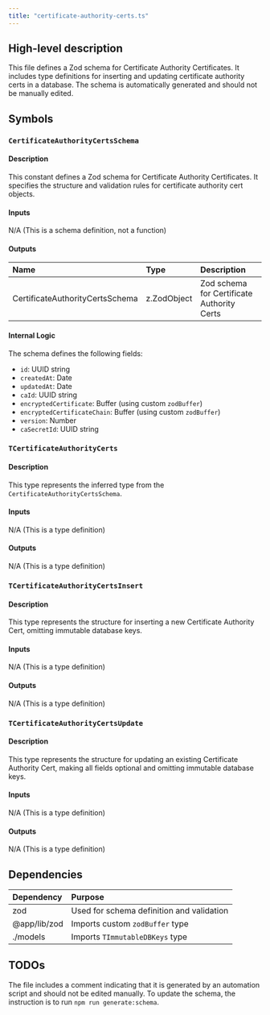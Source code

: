 ```yaml
---
title: "certificate-authority-certs.ts"
---
```


## High-level description
This file defines a Zod schema for Certificate Authority Certificates. It includes type definitions for inserting and updating certificate authority certs in a database. The schema is automatically generated and should not be manually edited.

## Symbols

### `CertificateAuthorityCertsSchema`
#### Description
This constant defines a Zod schema for Certificate Authority Certificates. It specifies the structure and validation rules for certificate authority cert objects.

#### Inputs
N/A (This is a schema definition, not a function)

#### Outputs
| Name | Type | Description |
|:-----|:-----|:------------|
| CertificateAuthorityCertsSchema | z.ZodObject | Zod schema for Certificate Authority Certs |

#### Internal Logic
The schema defines the following fields:
- `id`: UUID string
- `createdAt`: Date
- `updatedAt`: Date
- `caId`: UUID string
- `encryptedCertificate`: Buffer (using custom `zodBuffer`)
- `encryptedCertificateChain`: Buffer (using custom `zodBuffer`)
- `version`: Number
- `caSecretId`: UUID string

### `TCertificateAuthorityCerts`
#### Description
This type represents the inferred type from the `CertificateAuthorityCertsSchema`.

#### Inputs
N/A (This is a type definition)

#### Outputs
N/A (This is a type definition)

### `TCertificateAuthorityCertsInsert`
#### Description
This type represents the structure for inserting a new Certificate Authority Cert, omitting immutable database keys.

#### Inputs
N/A (This is a type definition)

#### Outputs
N/A (This is a type definition)

### `TCertificateAuthorityCertsUpdate`
#### Description
This type represents the structure for updating an existing Certificate Authority Cert, making all fields optional and omitting immutable database keys.

#### Inputs
N/A (This is a type definition)

#### Outputs
N/A (This is a type definition)

## Dependencies
| Dependency | Purpose |
|:-----------|:--------|
| zod | Used for schema definition and validation |
| @app/lib/zod | Imports custom `zodBuffer` type |
| ./models | Imports `TImmutableDBKeys` type |

## TODOs
The file includes a comment indicating that it is generated by an automation script and should not be edited manually. To update the schema, the instruction is to run `npm run generate:schema`.